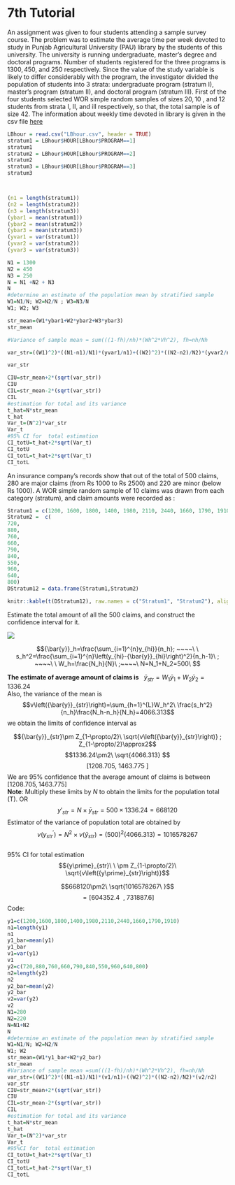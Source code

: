  
# 7th Tutorial 

::: {.exercise}

An assignment was given to four students attending a sample survey course. The problem was to estimate the average time per week devoted to study in Punjab Agricultural University (PAU) library by the students of this university. The university is running undergraduate, master's degree and doctoral programs. Number of students registered for the three programs is $1300,450$, and $250$ respectively. Since the value of the study variable is likely to differ considerably with the program, the investigator divided the population of students into 3 strata: undergraduate program (stratum I), master's program (stratum II), and doctoral program (stratum III). First of the four students selected WOR simple random samples of sizes $20,10$ , and $12$ students from strata I, II, and ill respectively, so that, the total sample is of size $42$. The information about weekly time devoted in library is given in the csv file [here](https://ksusa-my.sharepoint.com/:x:/g/personal/aalharbi10_ksu_edu_sa/EcF3T9tm89hGqJGQB74X-L8ByMkKY3Ia6GAiKFVQy3DA4w)
:::

```r
LBhour = read.csv("LBhour.csv", header = TRUE)
stratum1 = LBhour$HOUR[LBhour$PROGRAM==1]
stratum1
stratum2 = LBhour$HOUR[LBhour$PROGRAM==2]
stratum2
stratum3 = LBhour$HOUR[LBhour$PROGRAM==3]
stratum3



(n1 = length(stratum1))
(n2 = length(stratum2))
(n3 = length(stratum3))
(ybar1 = mean(stratum1))
(ybar2 = mean(stratum2))
(ybar3 = mean(stratum3))
(yvar1 = var(stratum1))
(yvar2 = var(stratum2))
(yvar3 = var(stratum3))

N1 = 1300
N2 = 450
N3 = 250
N = N1 +N2 + N3
N
#determine an estimate of the population mean by stratified sample
W1=N1/N; W2=N2/N ; W3=N3/N 
W1; W2; W3

str_mean=(W1*ybar1+W2*ybar2+W3*ybar3)
str_mean

#Variance of sample mean = sum(((1-fh)/nh)*(Wh^2*Vh^2), fh=nh/Nh

var_str=((W1)^2)*((N1-n1)/N1)*(yvar1/n1)+((W2)^2)*((N2-n2)/N2)*(yvar2/n2)+((W3)^2)*((N3-n3)/N3)*(yvar3/n3)

var_str

CIU=str_mean+2*(sqrt(var_str))
CIU
CIL=str_mean-2*(sqrt(var_str))
CIL
#estimation for total and its variance
t_hat=N*str_mean
t_hat
Var_t=(N^2)*var_str
Var_t
#95% CI for  total estimation
CI_totU=t_hat+2*sqrt(Var_t)
CI_totU
CI_totL=t_hat+2*sqrt(Var_t)
CI_totL

```



::: {.exercise}

An insurance company's records show that out of the total of $500$ claims, 280 are major claims (from Rs $1000$ to Rs $2500$) and $220$ are minor (below Rs $1000$). A WOR simple random sample of $10$ claims was drawn from each category (stratum), and claim amounts were recorded as :

::: 


```r
Stratum1 = c(1200, 1600, 1800, 1400, 1980, 2110, 2440, 1660, 1790, 1910)
Stratum2 =  c(
720,
880,
760,
660,
790,
840,
550,
960, 
640,
800)
DStratum12 = data.frame(Stratum1,Stratum2)

knitr::kable(t(DStratum12), raw.names = c("Stratum1", "Stratum2"), align = "lccrr")
```


Estimate the total amount of all the $500$ claims, and construct the confidence interval for it.

![](exc7.2.png)


$${\bar{y}}_h=\frac{\sum_{i=1}^{n}y_{hi}}{n_h}; ~~~~\ \ s_h^2=\frac{\sum_{i=1}^{n}\left(y_{hi}-{\bar{y}}_{hi}\right)^2}{n_h-1}\ ; ~~~~\ \ W_h=\frac{N_h}{N}\ ;~~~~\ N=N_1+N_2=500\ $$

**The estimate of average amount of claims is**
$\ \ {\bar{y}}_{str}=W_1{\bar{y}}_1+W_2{\bar{y}}_2=1336.24$
\
Also, the variance of the mean is
$$v\left({\bar{y}}_{str}\right)=\sum_{h=1}^{L}W_h^2\ \frac{s_h^2}{n_h}\frac{N_h-n_h}{N_h}=4066.313$$
we obtain the limits of confidence interval as

$${\bar{y}}_{str}\pm Z_{1-\propto/2}\ \sqrt{v\left({\bar{y}}_{str}\right)}   ; Z_{1-\propto/2}\approx2$$
$$1336.24\pm2\ \sqrt{4066.313} $$
$$  [1208.705,\ 1463.775\ ]$$
We are $95\%$ confidence that the average amount of claims is between  $[1208.705, 1463.775]$
\
**Note**: Multiply these limits by $N$ to obtain the limits for the population total (T). OR
$${y\prime}_{str}=N \times {\bar{y}}_{str}=500\times 1336.24=668120$$
Estimator of the variance of population total are obtained by
$$ v(y^\prime_{str})=N^2\times v({\bar{y}_{str}})=\left(500\right)^2\left(4066.313\right)=1016578267$$
\
$95\%$ CI for total estimation 
$${y\prime}_{str}\ \ \pm Z_{1-\propto/2}\ \sqrt{v\left({y\prime}_{str}\right)}$$

$$668120\pm2\ \sqrt{1016578267\ }$$
$$= [604352.4\ \ ,\ 731887.6]$$
Code:

```r
y1=c(1200,1600,1800,1400,1980,2110,2440,1660,1790,1910)
n1=length(y1)
n1
y1_bar=mean(y1)
y1_bar
v1=var(y1)
v1
y2=c(720,880,760,660,790,840,550,960,640,800)
n2=length(y2)
n2
y2_bar=mean(y2)
y2_bar
v2=var(y2)
v2
N1=280
N2=220
N=N1+N2
N
#determine an estimate of the population mean by stratified sample
W1=N1/N; W2=N2/N 
W1; W2
str_mean=(W1*y1_bar+W2*y2_bar)
str_mean
#Variance of sample mean =sum(((1-fh)/nh)*(Wh^2*Vh^2), fh=nh/Nh
var_str=((W1)^2)*((N1-n1)/N1)*(v1/n1)+((W2)^2)*((N2-n2)/N2)*(v2/n2)
var_str
CIU=str_mean+2*(sqrt(var_str))
CIU
CIL=str_mean-2*(sqrt(var_str))
CIL
#estimation for total and its variance
t_hat=N*str_mean
t_hat
Var_t=(N^2)*var_str
Var_t
#95%CI for  total estimation
CI_totU=t_hat+2*sqrt(Var_t)
CI_totU
CI_totL=t_hat-2*sqrt(Var_t)
CI_totL
```

